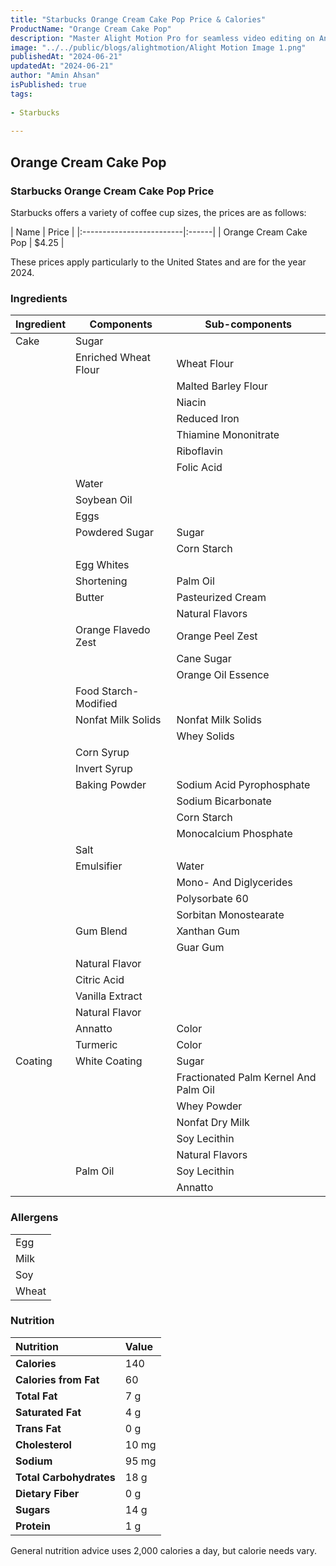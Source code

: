 ```yaml
---
title: "Starbucks Orange Cream Cake Pop Price & Calories"
ProductName: "Orange Cream Cake Pop" 
description: "Master Alight Motion Pro for seamless video editing on Android, iOS, and Tablets with our ultimate guide, unlocking advanced features and elevating your skills in 2024!"
image: "../../public/blogs/alightmotion/Alight Motion Image 1.png"
publishedAt: "2024-06-21"
updatedAt: "2024-06-21"
author: "Amin Ahsan"
isPublished: true
tags:
 
- Starbucks
      
---
```


## Orange Cream Cake Pop 
  
### Starbucks Orange Cream Cake Pop Price

Starbucks offers a variety of coffee cup sizes, the prices are as follows:

<div style={{width:"300px"}}>
| Name                     | Price |
|:-------------------------|:------|
| Orange Cream Cake Pop    | $4.25 |
</div>

These prices apply particularly to the United States and are for the year 2024.



<style jsx>{`
  .table-container {
    overflow-x: auto;
    position: relative;
  }
  .table-container table {
    border-collapse: collapse;
    width: 30%;
  }
  .table-container th,
  .table-container td {
    border: 1px solid #ddd;
    padding: 2px;
    min-width: 30px;
    font-size: 11px;
  }
  .table-container th:first-child,
  .table-container td:first-child {
    position: sticky;
    left: 0;
    background-color: white;
    z-index: 1;
  }
  @media (max-width: 768px) {
    .table-container th:not(:first-child),
    .table-container td:not(:first-child) {
      min-width: 50px;
    }
  }
`}</style>


### Ingredients

| Ingredient              | Components                         | Sub-components  |
|-------------------------|------------------------------------|-----------------|
| Cake                    | Sugar                              |                 |
|                         | Enriched Wheat Flour               | Wheat Flour     |
|                         |                                    | Malted Barley Flour |
|                         |                                    | Niacin          |
|                         |                                    | Reduced Iron    |
|                         |                                    | Thiamine Mononitrate |
|                         |                                    | Riboflavin      |
|                         |                                    | Folic Acid      |
|                         | Water                              |                 |
|                         | Soybean Oil                        |                 |
|                         | Eggs                               |                 |
|                         | Powdered Sugar                     | Sugar           |
|                         |                                    | Corn Starch     |
|                         | Egg Whites                         |                 |
|                         | Shortening                         | Palm Oil        |
|                         | Butter                             | Pasteurized Cream |
|                         |                                    | Natural Flavors |
|                         | Orange Flavedo Zest                | Orange Peel Zest |
|                         |                                    | Cane Sugar      |
|                         |                                    | Orange Oil Essence |
|                         | Food Starch-Modified               |                 |
|                         | Nonfat Milk Solids                 | Nonfat Milk Solids |
|                         |                                    | Whey Solids     |
|                         | Corn Syrup                         |                 |
|                         | Invert Syrup                       |                 |
|                         | Baking Powder                      | Sodium Acid Pyrophosphate |
|                         |                                    | Sodium Bicarbonate |
|                         |                                    | Corn Starch     |
|                         |                                    | Monocalcium Phosphate |
|                         | Salt                               |                 |
|                         | Emulsifier                         | Water           |
|                         |                                    | Mono- And Diglycerides |
|                         |                                    | Polysorbate 60  |
|                         |                                    | Sorbitan Monostearate |
|                         | Gum Blend                          | Xanthan Gum     |
|                         |                                    | Guar Gum        |
|                         | Natural Flavor                     |                 |
|                         | Citric Acid                        |                 |
|                         | Vanilla Extract                    |                 |
|                         | Natural Flavor                     |                 |
|                         | Annatto                            | Color           |
|                         | Turmeric                           | Color           |
| Coating                 | White Coating                      | Sugar           |
|                         |                                    | Fractionated Palm Kernel And Palm Oil |
|                         |                                    | Whey Powder     |
|                         |                                    | Nonfat Dry Milk |
|                         |                                    | Soy Lecithin    |
|                         |                                    | Natural Flavors |
|                         | Palm Oil                           | Soy Lecithin    |
|                         |                                    | Annatto         |


### Allergens
|                      |
|----------------------|
| Egg                  |
| Milk                  |
| Soy                  |
| Wheat                  |


### Nutrition

| Nutrition            | Value       | 
|:---------------------|:-------------|
| **Calories**         | 140         |
| **Calories from Fat**| 60          |
| **Total Fat**        | 7 g         |
| **Saturated Fat**    | 4 g         |
| **Trans Fat**        | 0 g         |
| **Cholesterol**      | 10 mg       |
| **Sodium**           | 95 mg       |
| **Total Carbohydrates** | 18 g    | 
| **Dietary Fiber**    | 0 g         |
| **Sugars**           | 14 g        |
| **Protein**          | 1 g         |


 General nutrition advice uses 2,000 calories a day, but calorie needs vary.    